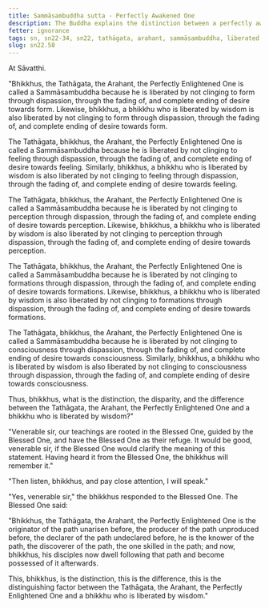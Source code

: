 ```yaml
---
title: Sammāsambuddha sutta - Perfectly Awakened One
description: The Buddha explains the distinction between a perfectly awakened one and a bhikkhu who is liberated by wisdom.
fetter: ignorance
tags: sn, sn22-34, sn22, tathāgata, arahant, sammāsambuddha, liberated by wisdom
slug: sn22.58
---
```


At Sāvatthi.

"Bhikkhus, the Tathāgata, the Arahant, the Perfectly Enlightened One is called a Sammāsambuddha because he is liberated by not clinging to form through dispassion, through the fading of, and complete ending of desire towards form. Likewise, bhikkhus, a bhikkhu who is liberated by wisdom is also liberated by not clinging to form through dispassion, through the fading of, and complete ending of desire towards form.

The Tathāgata, bhikkhus, the Arahant, the Perfectly Enlightened One is called a Sammāsambuddha because he is liberated by not clinging to feeling through dispassion, through the fading of, and complete ending of desire towards feeling. Similarly, bhikkhus, a bhikkhu who is liberated by wisdom is also liberated by not clinging to feeling through dispassion, through the fading of, and complete ending of desire towards feeling.

The Tathāgata, bhikkhus, the Arahant, the Perfectly Enlightened One is called a Sammāsambuddha because he is liberated by not clinging to perception through dispassion, through the fading of, and complete ending of desire towards perception.  Likewise, bhikkhus, a bhikkhu who is liberated by wisdom is also liberated by not clinging to perception through dispassion, through the fading of, and complete ending of desire towards perception.

The Tathāgata, bhikkhus, the Arahant, the Perfectly Enlightened One is called a Sammāsambuddha because he is liberated by not clinging to formations through dispassion, through the fading of, and complete ending of desire towards formations.  Likewise, bhikkhus, a bhikkhu who is liberated by wisdom is also liberated by not clinging to formations through dispassion, through the fading of, and complete ending of desire towards formations.

The Tathāgata, bhikkhus, the Arahant, the Perfectly Enlightened One is called a Sammāsambuddha because he is liberated by not clinging to consciousness through dispassion, through the fading of, and complete ending of desire towards consciousness. Similarly, bhikkhus, a bhikkhu who is liberated by wisdom is also liberated by not clinging to consciousness through dispassion, through the fading of, and complete ending of desire towards consciousness.

Thus, bhikkhus, what is the distinction, the disparity, and the difference between the Tathāgata, the Arahant, the Perfectly Enlightened One and a bhikkhu who is liberated by wisdom?"

"Venerable sir, our teachings are rooted in the Blessed One, guided by the Blessed One, and have the Blessed One as their refuge. It would be good, venerable sir, if the Blessed One would clarify the meaning of this statement. Having heard it from the Blessed One, the bhikkhus will remember it."

"Then listen, bhikkhus, and pay close attention, I will speak."

"Yes, venerable sir," the bhikkhus responded to the Blessed One. The Blessed One said:

"Bhikkhus, the Tathāgata, the Arahant, the Perfectly Enlightened One is the originator of the path unarisen before, the producer of the path unproduced before, the declarer of the path undeclared before, he is the knower of the path, the discoverer of the path, the one skilled in the path; and now, bhikkhus, his disciples now dwell following that path and become possessed of it afterwards.

This, bhikkhus, is the distinction, this is the difference, this is the distinguishing factor between the Tathāgata, the Arahant, the Perfectly Enlightened One and a bhikkhu who is liberated by wisdom."